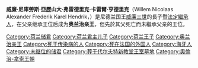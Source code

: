 {{unreferenced|time=2014-06-13T07:08:16+00:00}}
{{Infobox royalty
|name = 威廉
|title = [[奧蘭治親王|奧蘭治親王]]
|image = Kroonprins Willem.jpg
|caption = 
|full name = 威廉·尼库劳斯·亚历山大·弗雷德里克·卡雷尔·亨德里克
|birth_date = {{Birth date|1840|9|4|df=y}}
|birth_place = [[荷兰|荷兰]][[海牙|海牙]][[诺尔登德宫|诺尔登德宫]]
|death_date = {{Death date and age|1879|6|11|1840|9|4|df=y}}
|death_place = [[法国|法国]][[巴黎|巴黎]]
|place of burial= [[荷兰|荷兰]][[代尔夫特|代尔夫特]][[新教堂|新教堂]]
|father = 尼德兰国王[[威廉三世_(尼德兰)|威廉三世]]
|mother = [[索菲_(符腾堡)|索菲王后]]
|house = [[奥兰治-拿骚王朝|奥兰治-拿骚王朝]]
}}
'''威廉·尼庫勞斯·亞歷山大·弗雷德里克·卡雷爾·亨德里克'''（Willem Nicolaas Alexander Frederik Karel Hendrik，{{bd|1840年|9月4日|1879年|6月11日}}）是尼德兰国王[[威廉三世_(尼德兰)|威廉三世]]的長子暨[[法定繼承人|法定繼承人]]，在父亲继承王位后成为'''奥兰治亲王'''，但先於其父死亡而未繼承父亲的王位。

{{DEFAULTSORT: William 09}}
[[Category:荷兰储君|Category:荷兰储君]]
[[Category:荷兰君主儿子|Category:荷兰君主儿子]]
[[Category:荷兰王子|Category:荷兰王子]]
[[Category:奥兰治亲王|Category:奥兰治亲王]]
[[Category:死于传染病的人|Category:死于传染病的人]]
[[Category:死在法国的外国人|Category:死在法国的外国人]]
[[Category:海牙人|Category:海牙人]]
[[Category:未继位的储君|Category:未继位的储君]]
[[Category:葬于代尔夫特新教堂王室墓地|Category:葬于代尔夫特新教堂王室墓地]]
[[Category:奧倫治-拿索王朝|Category:奧倫治-拿索王朝]]
